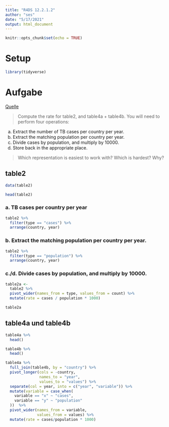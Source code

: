 ```yaml
---
title: "R4DS 12.2.1.2"
author: "ses"
date: "5/17/2021"
output: html_document
---
```


```r
knitr::opts_chunk$set(echo = TRUE)
```


# Setup

```r
library(tidyverse)
```


# Aufgabe

[Quelle](https://r4ds.had.co.nz/tidy-data.html#tidy-data-1)

>   Compute the rate for table2, and table4a + table4b. You will need to perform four operations:

a. Extract the number of TB cases per country per year.
b. Extract the matching population per country per year.
c. Divide cases by population, and multiply by 10000.
d. Store back in the appropriate place.


>    Which representation is easiest to work with? Which is hardest? Why?


## table2

```r
data(table2)
```


```r
head(table2)
```

### a. TB cases per country per year

```r
table2 %>% 
  filter(type == "cases") %>% 
  arrange(country, year)
```


### b.  Extract the matching population per country per year.

```r
table2 %>% 
  filter(type == "population") %>% 
  arrange(country, year)
```
### c./d. Divide cases by population, and multiply by 10000.

```r
table2a <- 
  table2 %>% 
  pivot_wider(names_from = type, values_from = count) %>% 
  mutate(rate = cases / population * 1000)

table2a
```


## table4a und table4b

```r
table4a %>% 
  head()
```


```r
table4b %>% 
  head()
```


```r
table4a %>% 
  full_join(table4b, by = "country") %>% 
  pivot_longer(cols = -country,
               names_to = "year",
               values_to = "values") %>% 
  separate(col = year, into = c("year", "variable")) %>% 
  mutate(variable = case_when(
    variable == "x" ~ "cases",
    variable == "y" ~ "population"
  ))  %>% 
  pivot_wider(names_from = variable,
              values_from = values) %>% 
  mutate(rate = cases/population * 1000)
```

